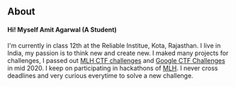 ## About

#### Hi! Myself Amit Agarwal (A Student)

I'm currently in class 12th at the Reliable Institue, Kota, Rajasthan. I live in India, my passion is to think new and create new.
I maked many projects for challenges, I passed out [MLH CTF challenges](https://challenges.mlh.io) and [Google CTF Challenges](https://capturetheflag.withgoogle.com) in mid 2020.
I keep on participating in hackathons of [MLH](https://mlh.io).
I never cross deadlines and very curious everytime to solve a new challenge.